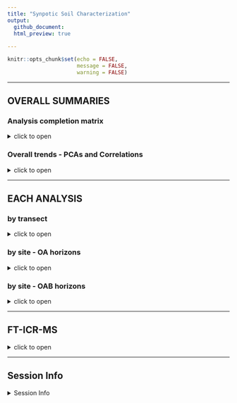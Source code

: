 ```yaml
---
title: "Synpotic Soil Characterization"
output: 
  github_document:
  html_preview: true
  
---
```


```r
knitr::opts_chunk$set(echo = FALSE,
                      message = FALSE,
                      warning = FALSE)
```

---

## OVERALL SUMMARIES


### Analysis completion matrix

<details>
  <summary>click to open</summary>


Number of reps available per analysis. Most were 8-9 reps, but some (e.g. WLE B-horizons) had fewer reps.

```r
tar_read(analysis_completion_matrix) %>% knitr::kable()
```

</details>


### Overall trends - PCAs and Correlations

<details>
  <summary>click to open</summary>


**PCAs**

```r
tar_read(gg_pca_all)$gg_pca_overall
```

```r
tar_read(gg_pca_all)$gg_pca_regions
```


**CORRELATIONS**

```r
tar_read(gg_correlations)$corr_all
```

```r
tar_read(gg_correlations)$corr_regions
```

</details>


---

## EACH ANALYSIS

### by transect

<details>
  <summary>click to open</summary>
  
```r
tar_read(gg_by_transect)
```

</details>


### by site - OA horizons

<details>
  <summary>click to open</summary>

```r
tar_read(gg_by_site_oa)
```

</details>


### by site - OAB horizons

<details>
  <summary>click to open</summary>
  
  
```r
tar_read(gg_by_site_oab)
```

</details>

---


## FT-ICR-MS


<details>
  <summary>click to open</summary>
  
  
```r
tar_read(gg_icr_vankrevelen)$vk_domains
```

```r
tar_read(gg_icr_vankrevelen)$vk_wle

```

```r
tar_read(gg_icr_vankrevelen)$vk_cb

```

```r
tar_read(gg_icr_unique)$vk_unique_wle
```

```r
tar_read(gg_icr_unique)$vk_unique_cb
```

```r
tar_read(gg_icr_pca)$biplot_all
```


```r
tar_read(gg_icr_pca)$biplot_regions
```


</details>



---

## Session Info 

<details>
  <summary> Session Info </summary>

Date run: `r Sys.Date()`

```r
sessionInfo()
```

</details>